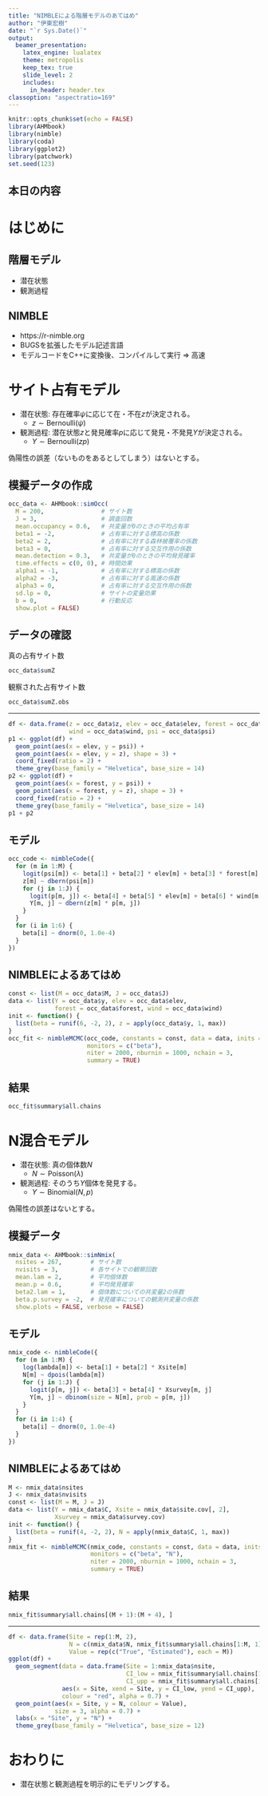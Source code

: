 ```yaml
---
title: "NIMBLEによる階層モデルのあてはめ"
author: "伊東宏樹"
date: "`r Sys.Date()`"
output:
  beamer_presentation:
    latex_engine: lualatex
    theme: metropolis
    keep_tex: true
    slide_level: 2
    includes:
      in_header: header.tex
classoption: "aspectratio=169"
---
```


```r
knitr::opts_chunk$set(echo = FALSE)
library(AHMbook)
library(nimble)
library(coda)
library(ggplot2)
library(patchwork)
set.seed(123)
```

## 本日の内容

\tableofcontents

# はじめに

## 階層モデル

- 潜在状態
- 観測過程


## NIMBLE

- https://r-nimble.org
- BUGSを拡張したモデル記述言語
- モデルコードをC++に変換後、コンパイルして実行 ⇒ 高速


# サイト占有モデル

- 潜在状態: 存在確率$\psi$に応じて在・不在$z$が決定される。
    - $z \sim \mathrm{Bernoulli}(\psi)$
- 観測過程: 潜在状態$z$と発見確率$p$に応じて発見・不発見$Y$が決定される。
    - $Y \sim \mathrm{Bernoulli}(z p)$

偽陽性の誤差（ないものをあるとしてしまう）はないとする。


## 模擬データの作成

```r
occ_data <- AHMbook::simOcc(
  M = 200,                # サイト数
  J = 3,                  # 調査回数
  mean.occupancy = 0.6,   # 共変量が0のときの平均占有率
  beta1 = -2,             # 占有率に対する標高の係数
  beta2 = 2,              # 占有率に対する森林被覆率の係数
  beta3 = 0,              # 占有率に対する交互作用の係数
  mean.detection = 0.3,   # 共変量が0のときの平均発見確率
  time.effects = c(0, 0), # 時間効果
  alpha1 = -1,            # 占有率に対する標高の係数
  alpha2 = -3,            # 占有率に対する風速の係数
  alpha3 = 0,             # 占有率に対する交互作用の係数
  sd.lp = 0,              # サイトの変量効果
  b = 0,                  # 行動反応
  show.plot = FALSE)
```

## データの確認

真の占有サイト数

```r
occ_data$sumZ
```

観察された占有サイト数

```r
occ_data$sumZ.obs
```

---

```r
df <- data.frame(z = occ_data$z, elev = occ_data$elev, forest = occ_data$forest,
                 wind = occ_data$wind, psi = occ_data$psi)
p1 <- ggplot(df) +
  geom_point(aes(x = elev, y = psi)) +
  geom_point(aes(x = elev, y = z), shape = 3) +
  coord_fixed(ratio = 2) +
  theme_grey(base_family = "Helvetica", base_size = 14)
p2 <- ggplot(df) +
  geom_point(aes(x = forest, y = psi)) +
  geom_point(aes(x = forest, y = z), shape = 3) +
  coord_fixed(ratio = 2) +
  theme_grey(base_family = "Helvetica", base_size = 14)
p1 + p2
```

## モデル

```r
occ_code <- nimbleCode({
  for (m in 1:M) {
    logit(psi[m]) <- beta[1] + beta[2] * elev[m] + beta[3] * forest[m]
    z[m] ~ dbern(psi[m])
    for (j in 1:J) {
      logit(p[m, j]) <- beta[4] + beta[5] * elev[m] + beta[6] * wind[m, j]
      Y[m, j] ~ dbern(z[m] * p[m, j])
    }
  }
  for (i in 1:6) {
    beta[i] ~ dnorm(0, 1.0e-4)
  }
})
```


## NIMBLEによるあてはめ

```r
const <- list(M = occ_data$M, J = occ_data$J)
data <- list(Y = occ_data$y, elev = occ_data$elev,
             forest = occ_data$forest, wind = occ_data$wind)
init <- function() {
  list(beta = runif(6, -2, 2), z = apply(occ_data$y, 1, max))
}
occ_fit <- nimbleMCMC(occ_code, constants = const, data = data, inits = init,
                      monitors = c("beta"),
                      niter = 2000, nburnin = 1000, nchain = 3,
                      summary = TRUE)
```

## 結果

```r
occ_fit$summary$all.chains
```


# N混合モデル

- 潜在状態: 真の個体数$N$
    - $N \sim \mathrm{Poisson}(\lambda)$
- 観測過程: そのうち$Y$個体を発見する。
    - $Y \sim \mathrm{Binomial}(N, p)$

偽陽性の誤差はないとする。

## 模擬データ

```r
nmix_data <- AHMbook::simNmix(
  nsites = 267,        # サイト数
  nvisits = 3,         # 各サイトでの観察回数
  mean.lam = 2,        # 平均個体数
  mean.p = 0.6,        # 平均発見確率
  beta2.lam = 1,       # 個体数についての共変量2の係数
  beta.p.survey = -2,  # 発見確率についての観測共変量の係数
  show.plots = FALSE, verbose = FALSE)
```


## モデル

```r
nmix_code <- nimbleCode({
  for (m in 1:M) {
    log(lambda[m]) <- beta[1] + beta[2] * Xsite[m]
    N[m] ~ dpois(lambda[m])
    for (j in 1:J) {
      logit(p[m, j]) <- beta[3] + beta[4] * Xsurvey[m, j]
      Y[m, j] ~ dbinom(size = N[m], prob = p[m, j])
    }
  }
  for (i in 1:4) {
    beta[i] ~ dnorm(0, 1.0e-4)
  }
})

```


## NIMBLEによるあてはめ

```r
M <- nmix_data$nsites
J <- nmix_data$nvisits
const <- list(M = M, J = J)
data <- list(Y = nmix_data$C, Xsite = nmix_data$site.cov[, 2],
             Xsurvey = nmix_data$survey.cov)
init <- function() {
  list(beta = runif(4, -2, 2), N = apply(nmix_data$C, 1, max))
}
nmix_fit <- nimbleMCMC(nmix_code, constants = const, data = data, inits = init,
                       monitors = c("beta", "N"),
                       niter = 2000, nburnin = 1000, nchain = 3,
                       summary = TRUE)
```

## 結果

```r
nmix_fit$summary$all.chains[(M + 1):(M + 4), ]
```

---

```r
df <- data.frame(Site = rep(1:M, 2),
                 N = c(nmix_data$N, nmix_fit$summary$all.chains[1:M, 1]),
                 Value = rep(c("True", "Estimated"), each = M))
ggplot(df) +
  geom_segment(data = data.frame(Site = 1:nmix_data$nsite,
                                 CI_low = nmix_fit$summary$all.chains[1:M, 4],
                                 CI_upp = nmix_fit$summary$all.chains[1:M, 5]),
               aes(x = Site, xend = Site, y = CI_low, yend = CI_upp),
               colour = "red", alpha = 0.7) +          
  geom_point(aes(x = Site, y = N, colour = Value),
             size = 3, alpha = 0.7) +
  labs(x = "Site", y = "N") +
  theme_grey(base_family = "Helvetica", base_size = 12)
```


# おわりに

- 潜在状態と観測過程を明示的にモデリングする。

